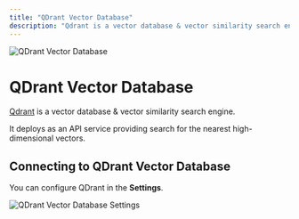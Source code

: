 ```yaml
---
title: "QDrant Vector Database"
description: "Qdrant is a vector database & vector similarity search engine. It deploys as an API service providing search for the nearest high-dimensional vectors."
---
```



<Image
  src="/images/Qubex LLM-setup/vector-database-configuration/cloud/qdrant/header-image.png"
  height={1080}
  width={1920}
  quality={100}
  alt="QDrant Vector Database"
/>

# QDrant Vector Database

[Qdrant](https://qdrant.tech/) is a vector database & vector similarity search engine.

It deploys as an API service providing search for the nearest high-dimensional vectors.

## Connecting to QDrant Vector Database

You can configure QDrant in the **Settings**.

<Image
  src="/images/Qubex LLM-setup/vector-database-configuration/cloud/qdrant/qdrant-vectordb.png"
  height={1080}
  width={1920}
  quality={100}
  alt="QDrant Vector Database Settings"
/>

